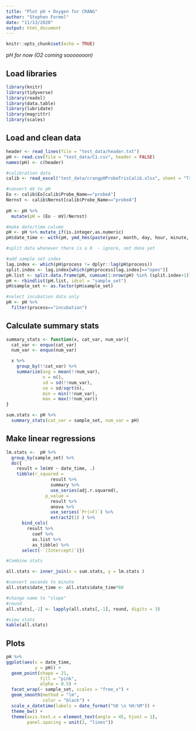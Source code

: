 ```yaml
---
title: "Plot pH + Oxygen for CRANG"
author: "Stephen Formel"
date: "11/13/2020"
output: html_document
---
```


```r
knitr::opts_chunk$set(echo = TRUE)
```

*pH for now (O2 coming sooooooon)*


## Load libraries

```r
library(knitr)
library(tidyverse)
library(readxl)
library(data.table)
library(lubridate)
library(magrittr)
library(scales)

```

## Load and clean data

```r

header <- read_lines(file = "test_data/header.txt")
pH <- read.csv(file = "test_data/C1.csv", header = FALSE)
names(pH) <- c(header)

#calibration data
calib <- read_excel("test_data/crangpHProbeTrisCalib.xlsx", sheet = "Tris pH")

#convert mV to pH
Eo <- calib$Eo[calib$Probe_Name=="probeA"]
Nernst <- calib$Nernst[calib$Probe_Name=="probeA"]
  
pH <- pH %>%
  mutate(pH = (Eo - mV)/Nernst)

#make date/time column
pH <- pH %>% mutate_if(is.integer,as.numeric)
pH$date_time <- with(pH, ymd_hms(paste(year, month, day, hour, minute, second, sep= ' ')))

#split data whenever there is a 0  - ignore, not done yet

#add sample set index
lag.index <- which(pH$process != dplyr::lag(pH$process))
split.index <- lag.index[which(pH$process[lag.index]=="open")]
pH.list <- split.data.frame(pH, cumsum(1:nrow(pH) %in% (split.index+1)))
pH <- rbindlist(pH.list, idcol = "sample_set")
pH$sample_set <- as.factor(pH$sample_set)

#select incubation data only
pH <- pH %>%
  filter(process=="incubation")

```


## Calculate summary stats

```r

summary_stats <- function(x, cat_var, num_var){
  cat_var <- enquo(cat_var)
  num_var <- enquo(num_var)

  x %>%
    group_by(!!cat_var) %>%
    summarize(avg = mean(!!num_var), 
              n = n(), 
              sd = sd(!!num_var), 
              se = sd/sqrt(n),
              min = min(!!num_var),
              max = max(!!num_var))
}

sum.stats <- pH %>%
  summary_stats(cat_var = sample_set, num_var = pH)

```

## Make linear regressions

```r

lm.stats <-  pH %>%
  group_by(sample_set) %>%
  do({
    result = lm(mV ~ date_time, .)
    tibble(r_squared = 
                 result %>% 
                 summary %>% 
                 use_series(adj.r.squared),
               p_value = 
                 result %>% 
                 anova %>% 
                 use_series(`Pr(>F)`) %>% 
                 extract2(1) ) %>%
      bind_cols(
        result %>%
          coef %>%
          as.list %>%
          as_tibble) %>%
      select(-`(Intercept)`)})

#Combine stats

all.stats <- inner_join(x = sum.stats, y = lm.stats )

#convert seconds to minute
all.stats$date_time <- all.stats$date_time*60

#change name to "slope"
#round
all.stats[,-1] <- lapply(all.stats[,-1], round, digits = 3)

#view stats
kable(all.stats)

```

## Plots

```r

pH %>%
ggplot(aes(x = date_time,
           y = pH)) +
  geom_point(shape = 21,
             fill = "pink",
             alpha = 0.5) +
  facet_wrap(~ sample_set, scales = "free_x") +
  geom_smooth(method = "lm",
              color = "black") +
  scale_x_datetime(labels = date_format("%D \n %H:%M")) + 
  theme_bw() +
  theme(axis.text.x = element_text(angle = 45, hjust = 1),
        panel.spacing = unit(2, "lines"))

```



